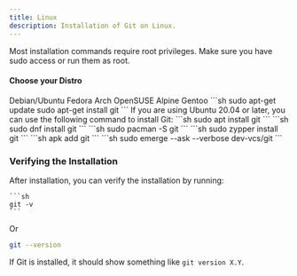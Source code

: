 ```yaml
---
title: Linux
description: Installation of Git on Linux.
---
```




<Note type="note" title="Note">
  Most installation commands require root privileges. Make sure you have sudo access or run them as root.
</Note>

#### Choose your Distro

<Tabs defaultValue="debian">
<TabsList>
<TabsTrigger value="debian">Debian/Ubuntu</TabsTrigger>
<TabsTrigger value="fedora">Fedora</TabsTrigger>
<TabsTrigger value="arch">Arch</TabsTrigger>
<TabsTrigger value="opensuse">OpenSUSE</TabsTrigger>
<TabsTrigger value="alpine">Alpine</TabsTrigger>
<TabsTrigger value="gentoo">Gentoo</TabsTrigger>
</TabsList>

<TabsContent value="debian">
<Note title="Debian/Ubuntu-based">
    ```sh
    sudo apt-get update
    sudo apt-get install git
    ```
    If you are using Ubuntu 20.04 or later, you can use the following command to install Git:
    ```sh
    sudo apt install git
    ```
</Note>
</TabsContent>

<TabsContent value="fedora">
<Note title="Fedora">
```sh
sudo dnf install git
```
</Note>
</TabsContent>

<TabsContent value="arch">
<Note title="Arch Linux">
```sh
sudo pacman -S git
```
</Note>
</TabsContent>

<TabsContent value="opensuse">
<Note title="OpenSUSE">
    ```sh
    sudo zypper install git
    ```
</Note>
</TabsContent>

<TabsContent value="alpine">
<Note title="Alpine">
    ```sh
    apk add git
    ```   
</Note>
</TabsContent>

<TabsContent value="gentoo">
<Note title="Gentoo">
    ```sh
    sudo emerge --ask --verbose dev-vcs/git
    ```
</Note>
</TabsContent>
</Tabs>

### Verifying the Installation

After installation, you can verify the installation by running:

    ```sh
    git -v
    ```
Or

```sh
git --version
```

If Git is installed, it should show something like `git version X.Y`.

